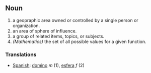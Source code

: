 == Noun  ==

# a geopraphic area owned or controlled by a single person or organization.
# an area of sphere of influence.
# a group of related items, topics, or subjects.
# ''(Mathematics)'' the set of all possible values for a given function.

=== Translations ===
*[[Spanish]]: [[domino]] ''m'' (1), [[esfera]] ''f'' (2)